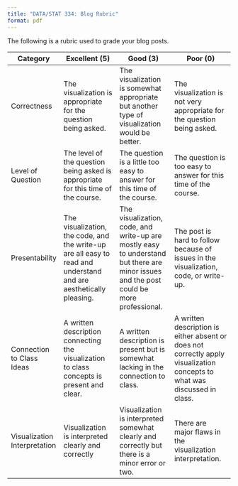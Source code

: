 ```yaml
---
title: "DATA/STAT 334: Blog Rubric"
format: pdf
---
```


The following is a rubric used to grade your blog posts.


| Category | Excellent (5) | Good (3) | Poor (0) |
| --------- | ------------------- | ------------------ | -------------------- |
| Correctness | The visualization is appropriate for the question being asked. | The visualization is somewhat appropriate but another type of visualization would be better. | The visualization is not very appropriate for the question being asked. |
| Level of Question | The level of the question being asked is appropriate for this time of the course. | The question is a little too easy to answer for this time of the course. | The question is too easy to answer for this time of the course. |
| Presentability | The visualization, the code, and the write-up are all easy to read and understand and are aesthetically pleasing. | The visualization, code, and write-up are mostly easy to understand but there are minor issues and the post could be more professional. | The post is hard to follow because of issues in the visualization, code, or write-up. |
| Connection to Class Ideas | A written description connecting the visualization to class concepts is present and clear. | A written description is present but is somewhat lacking in the connection to class. | A written description is either absent or does not correctly apply visualization concepts to what was discussed in class. |
| Visualization Interpretation | Visualization is interpreted clearly and correctly | Visualization is interpreted somewhat clearly and correctly but there is a minor error or two. | There are major flaws in the visualization interpretation. |
